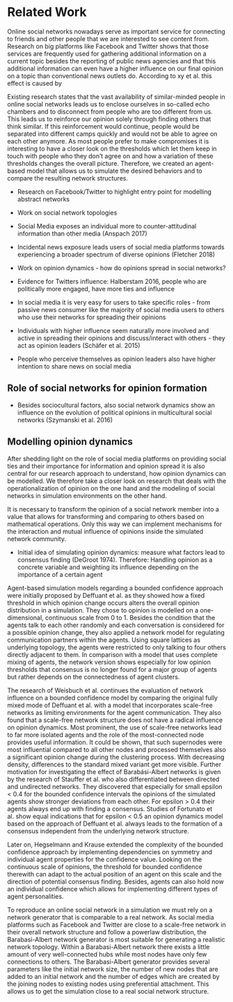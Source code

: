 # Related Work

Online social networks nowadays serve as important service for connecting to friends and other people that we are interested to see content from. Research on big platforms like Facebook and Twitter shows that those services are frequently used for gathering additional information on a current topic besides the reporting of public news agencies and that this additional information can even have a higher influence on our final opinion on a topic than conventional news outlets do. According to xy et al. this effect is caused by 


Existing research states that the vast availability of similar-minded people in online social networks leads us to enclose ourselves in so-called echo chambers and to disconnect from people who are too different from us. This leads us to reinforce our opinion solely through finding others that think similar. If this reinforcement would continue, people would be separated into different camps quickly and would not be able to agree on each other anymore. As most people prefer to make compromises it is interesting to have a closer look on the thresholds which let them keep in touch with people who they don’t agree on and how a variation of these thresholds changes the overall picture. Therefore, we created an agent-based model that allows us to simulate the desired behaviors and to compare the resulting network structures.

- Research on Facebook/Twitter to highlight entry point for modelling abstract networks

- Work on social network topologies

- Social Media exposes an individual more to counter-attitudinal information than other media (Anspach 2017)

- Incidental news exposure leads users of social media platforms towards experiencing a broader spectrum of diverse opinions (Fletcher 2018)

- Work on opinion dynamics - how do opinions spread in social networks?

- Evidence for Twitters influence: Halberstam 2016, people who are politically more engaged, have more ties and influence

- In social media it is very easy for users to take specific roles - from passive news consumer like the majority of social media users to others who use their networks for spreading their opinions

- Individuals with higher influence seem naturally more involved and active in spreading their opinions and discuss/interact with others - they act as opinion leaders (Schäfer et al. 2015)

- People who perceive themselves as opinion leaders also have higher intention to share news on social media 


## Role of social networks for opinion formation

- Besides sociocultural factors, also social network dynamics show an influence on the evolution of political opinions in multicultural social networks (Szymanski et al. 2016)

## Modelling opinion dynamics

After shedding light on the role of social media platforms on providing social ties and their importance for information and opinion spread it is also central for our research approach to understand, how opinion dynamics can be modelled. We therefore take a closer look on research that deals with the operationalization of opinion on the one hand and the modeling of social networks in simulation environments on the other hand.

It is necessary to transform the opinion of a social network member into a value that allows for transforming and comparing to others based on mathematical operations. Only this way we can implement mechanisms for the interaction and mutual influence of opinions inside the simulated network community.

- Initial idea of simulating opinion dynamics: measure what factors lead to consensus finding (DeGroot 1974). Therefore: Handling opinion as a concrete variable and weighting its influence depending on the importance of a certain agent

Agent-based simulation models regarding a bounded confidence approach were initially proposed by Deffuant et al. as they showed how a fixed threshold in which opinion change occurs alters the overall opinion distribution in a simulation. They chose to opinion is modelled on a one-dimensional, continuous scale from 0 to 1. Besides the condition that the agents talk to each other randomly and each conversation is considered for a possible opinion change, they also applied a network model for regulating communication partners within the agents. Using square lattices as underlying topology, the agents were restricted to only talking to four others directly adjacent to them. In comparison with a model that uses complete mixing of agents, the network version shows especially for low opinion thresholds that consensus is no longer found for a major group of agents but rather depends on the connectedness of agent clusters.

The research of Weisbuch et al. continues the evaluation of network influence on a bounded confidence model by comparing the original fully mixed mode of Deffuant et al. with a model that incorporates scale-free networks as limiting environments for the agent communication. They also found that a scale-free network structure does not have a radical influence on opinion dynamics. Most prominent, the use of scale-free networks lead to far more isolated agents and the role of the most-connected node provides useful information. It could be shown, that such supernodes were most influential compared to all other nodes and processed themselves also a significant opinion change during the clustering process. With decreasing density, differences to the standard mixed variant get more visible. Further motivation for investigating the effect of Barabási-Albert networks is given by the research of Stauffer et al. who also differentiated between directed and undirected networks. They discovered that especially for small epsilon < 0.4 for the bounded confidence intervals the opinions of the simulated agents show stronger deviations from each other. For epsilon > 0.4 their agents always end up with finding a consensus. Studies of Fortunato et al. show equal indications that for epsilon < 0.5 an opinion dynamics model based on the approach of Deffuant et al. always leads to the formation of a consensus independent from the underlying network structure.

Later on, Hegselmann and Krause extended the complexity of the bounded confidence approach by implementing dependencies on symmetry and individual agent properties for the confidence value. Looking on the continuous scale of opinions, the threshold for bounded confidence therewith can adapt to the actual position of an agent on this scale and the direction of potential consensus finding. Besides, agents can also hold now an individual confidence which allows for implementing different types of agent personalities.







To reproduce an online social network in a simulation we must rely on a network generator that is comparable to a real network. As social media platforms such as Facebook and Twitter are close to a scale-free network in their overall network structure and follow a powerlaw distribution, the Barabasi-Albert network generator is most suitable for generating a realistic network topology. Within a Barabasi-Albert network there exists a little amount of very well-connected hubs while most nodes have only few connections to others. The Barabasi-Albert generator provides several parameters like the initial network size, the number of new nodes that are added to an initial network and the number of edges which are created by the joining nodes to existing nodes using preferential attachment. This allows us to get the simulation close to a real social network structure.